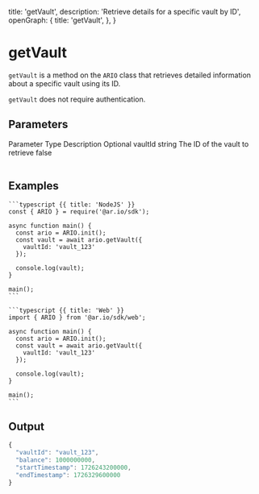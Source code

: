 
  title: 'getVault',
  description: 'Retrieve details for a specific vault by ID',
  openGraph: {
    title: 'getVault',
  },
}

<HeroPattern />

# getVault

`getVault` is a method on the `ARIO` class that retrieves detailed information about a specific vault using its ID.

`getVault` does not require authentication.

## Parameters

<Table>
  <Table.Head>
    <Table.Row>
      <Table.Header>Parameter</Table.Header>
      <Table.Header>Type</Table.Header>
      <Table.Header>Description</Table.Header>
      <Table.Header>Optional</Table.Header>
    </Table.Row>
  </Table.Head>
  <Table.Body>
    <Table.Row>
      <Table.Cell className="font-semibold">vaultId</Table.Cell>
      <Table.Cell>string</Table.Cell>
      <Table.Cell>The ID of the vault to retrieve</Table.Cell>
      <Table.Cell>false</Table.Cell>
    </Table.Row>
  </Table.Body>
</Table>

## Examples

<CodeGroup title="getVault">

    ```typescript {{ title: 'NodeJS' }}
    const { ARIO } = require('@ar.io/sdk');

    async function main() {
      const ario = ARIO.init();
      const vault = await ario.getVault({
        vaultId: 'vault_123'
      });

      console.log(vault);
    }

    main();
    ```

    ```typescript {{ title: 'Web' }}
    import { ARIO } from '@ar.io/sdk/web';

    async function main() {
      const ario = ARIO.init();
      const vault = await ario.getVault({
        vaultId: 'vault_123'
      });

      console.log(vault);
    }

    main();
    ```

</CodeGroup>

## Output

```js
{
  "vaultId": "vault_123",
  "balance": 1000000000,
  "startTimestamp": 1726243200000,
  "endTimestamp": 1726329600000
}
```
